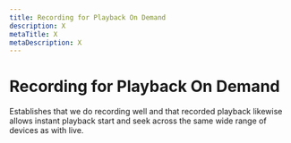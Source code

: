 ```yaml
---
title: Recording for Playback On Demand
description: X
metaTitle: X
metaDescription: X
---
```


# Recording for Playback On Demand

Establishes that we do recording well and that recorded playback likewise allows instant playback start and seek across the same wide range of devices as with live.
